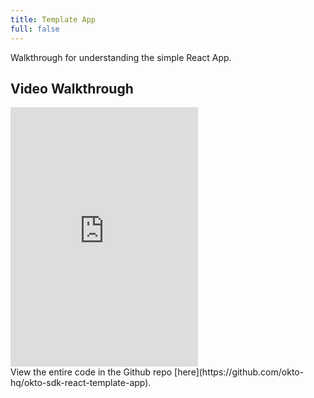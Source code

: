 ```yaml
---
title: Template App
full: false
---
```



Walkthrough for understanding the simple React App.

## Video Walkthrough
<div>
      <iframe className="w-full" height="415" src="https://www.youtube.com/embed/lZb--UYM_10" frameborder="0" allowfullscreen></iframe>
</div>

<Callout title="Github Repo">
    View the entire code in the Github repo [here](https://github.com/okto-hq/okto-sdk-react-template-app).
</Callout>